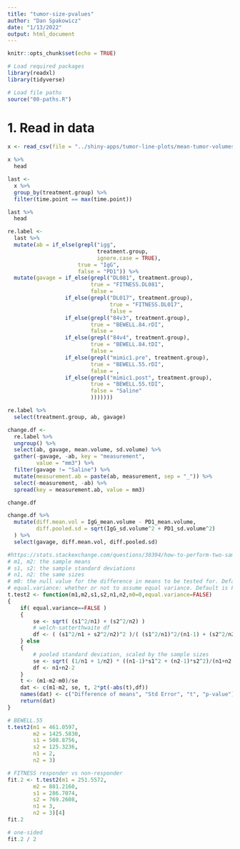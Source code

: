 ```yaml
---
title: "tumor-size-pvalues"
author: "Dan Spakowicz"
date: "1/13/2022"
output: html_document
---
```


```r
knitr::opts_chunk$set(echo = TRUE)

# Load required packages
library(readxl)
library(tidyverse)

# Load file paths
source("00-paths.R")
```

# 1. Read in data 

```r
x <- read_csv(file = "../shiny-apps/tumor-line-plots/mean-tumor-volumes.csv")

x %>%
  head
```

```r
last <- 
  x %>%
  group_by(treatment.group) %>%
  filter(time.point == max(time.point))

last %>%
  head
```

```r
re.label <- 
  last %>%
  mutate(ab = if_else(grepl("igg", 
                            treatment.group, 
                            ignore.case = TRUE),
                      true = "IgG",
                      false = "PD1")) %>%
  mutate(gavage = if_else(grepl("DL081", treatment.group),
                          true = "FITNESS.DL081",
                          false = 
                  if_else(grepl("DL017", treatment.group),
                                true = "FITNESS.DL017",
                                false = 
                  if_else(grepl("84v3", treatment.group),
                          true = "BEWELL.84.rDI",
                          false = 
                  if_else(grepl("84v4", treatment.group),
                          true = "BEWELL.84.tDI",
                          false = 
                  if_else(grepl("mimic1.pre", treatment.group),
                          true = "BEWELL.55.rDI",
                          false = ,
                  if_else(grepl("mimic1.post", treatment.group),
                          true = "BEWELL.55.tDI",
                          false = "Saline"
                          )))))))

re.label %>%
  select(treatment.group, ab, gavage)
```

```r
change.df <- 
  re.label %>%
  ungroup() %>%
  select(ab, gavage, mean.volume, sd.volume) %>%
  gather(-gavage, -ab, key = "measurement", 
         value = "mm3") %>%
  filter(gavage != "Saline") %>%
  mutate(measurement.ab = paste(ab, measurement, sep = "_")) %>%
  select(-measurement, -ab) %>%
  spread(key = measurement.ab, value = mm3)

change.df
```

```r
change.df %>%
  mutate(diff.mean.vol = IgG_mean.volume - PD1_mean.volume,
         diff.pooled.sd = sqrt(IgG_sd.volume^2 + PD1_sd.volume^2)
  ) %>%
  select(gavage, diff.mean.vol, diff.pooled.sd)
```

```r
#https://stats.stackexchange.com/questions/30394/how-to-perform-two-sample-t-tests-in-r-by-inputting-sample-statistics-rather-tha
# m1, m2: the sample means
# s1, s2: the sample standard deviations
# n1, n2: the same sizes
# m0: the null value for the difference in means to be tested for. Default is 0. 
# equal.variance: whether or not to assume equal variance. Default is FALSE. 
t.test2 <- function(m1,m2,s1,s2,n1,n2,m0=0,equal.variance=FALSE)
{
    if( equal.variance==FALSE ) 
    {
        se <- sqrt( (s1^2/n1) + (s2^2/n2) )
        # welch-satterthwaite df
        df <- ( (s1^2/n1 + s2^2/n2)^2 )/( (s1^2/n1)^2/(n1-1) + (s2^2/n2)^2/(n2-1) )
    } else
    {
        # pooled standard deviation, scaled by the sample sizes
        se <- sqrt( (1/n1 + 1/n2) * ((n1-1)*s1^2 + (n2-1)*s2^2)/(n1+n2-2) ) 
        df <- n1+n2-2
    }      
    t <- (m1-m2-m0)/se 
    dat <- c(m1-m2, se, t, 2*pt(-abs(t),df))    
    names(dat) <- c("Difference of means", "Std Error", "t", "p-value")
    return(dat) 
}
```

```r
# BEWELL.55
t.test2(m1 = 461.0597,
        m2 = 1425.5830,
        s1 = 508.8756,
        s2 = 125.3236,
        n1 = 2,
        n2 = 3)
```

```r
# FITNESS responder vs non-responder
fit.2 <- t.test2(m1 = 251.5572,
        m2 = 881.2160,
        s1 = 286.7074,
        s2 = 769.2608,
        n1 = 3,
        n2 = 3)[4]
fit.2

# one-sided
fit.2 / 2
```